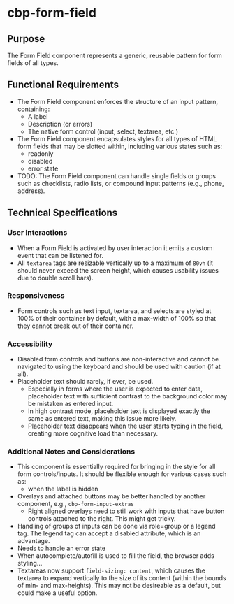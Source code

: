 
<Meta title="Components/Form Field/Specifications" />

# cbp-form-field

## Purpose

The Form Field component represents a generic, reusable pattern for form fields of all types.

## Functional Requirements

* The Form Field component enforces the structure of an input pattern, containing:
  * A label
  * Description (or errors)
  * The native form control (input, select, textarea, etc.)
* The Form Field component encapsulates styles for all types of HTML form fields that may be slotted within, including various states such as:
  * readonly
  * disabled
  * error state
* TODO: The Form Field component can handle single fields or groups such as checklists, radio lists, or compound input patterns (e.g., phone, address).

## Technical Specifications

### User Interactions

* When a Form Field is activated by user interaction it emits a custom event that can be listened for.
* All `textarea` tags are resizable vertically up to a maximum of `80vh` (it should never exceed the screen height, which causes usability issues due to double scroll bars).

### Responsiveness

* Form controls such as text input, textarea, and selects are styled at 100% of their container by default, with a max-width of 100% so that they cannot break out of their container.

### Accessibility

* Disabled form controls and buttons are non-interactive and cannot be navigated to using the keyboard and should be used with caution (if at all).
* Placeholder text should rarely, if ever, be used.
  * Especially in forms where the user is expected to enter data, placeholder text with sufficient contrast to the background color may be mistaken as entered input.
  * In high contrast mode, placeholder text is displayed exactly the same as entered text, making this issue more likely.
  * Placeholder text disappears when the user starts typing in the field, creating more cognitive load than necessary.

### Additional Notes and Considerations

* This component is essentially required for bringing in the style for all form controls/inputs. It should be flexible enough for various cases such as:
  * when the label is hidden
* Overlays and attached buttons may be better handled by another component, e.g., `cbp-form-input-extras`
  * Right aligned overlays need to still work with inputs that have button controls attached to the right. This might get tricky. 
* Handling of groups of inputs can be done via role=group or a legend tag. The legend tag can accept a disabled attribute, which is an advantage.
* Needs to handle an error state
* When autocomplete/autofill is used to fill the field, the browser adds styling...
* Textareas now support `field-sizing: content`, which causes the textarea to expand vertically to the size of its content (within the bounds of min- and max-heights). This may not be desireable as a default, but could make a useful option.